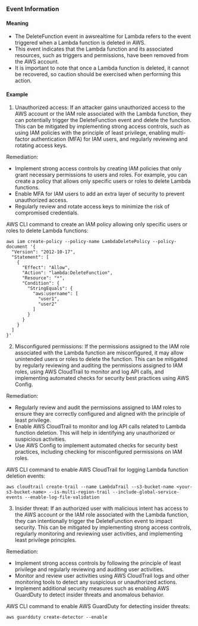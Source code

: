 
### Event Information

#### Meaning

- The DeleteFunction event in awsrealtime for Lambda refers to the event triggered when a Lambda function is deleted in AWS.
- This event indicates that the Lambda function and its associated resources, such as triggers and permissions, have been removed from the AWS account.
- It is important to note that once a Lambda function is deleted, it cannot be recovered, so caution should be exercised when performing this action.

#### Example

1. Unauthorized access: If an attacker gains unauthorized access to the AWS account or the IAM role associated with the Lambda function, they can potentially trigger the DeleteFunction event and delete the function. This can be mitigated by implementing strong access controls, such as using IAM policies with the principle of least privilege, enabling multi-factor authentication (MFA) for IAM users, and regularly reviewing and rotating access keys.

Remediation:
- Implement strong access controls by creating IAM policies that only grant necessary permissions to users and roles. For example, you can create a policy that allows only specific users or roles to delete Lambda functions.
- Enable MFA for IAM users to add an extra layer of security to prevent unauthorized access.
- Regularly review and rotate access keys to minimize the risk of compromised credentials.

AWS CLI command to create an IAM policy allowing only specific users or roles to delete Lambda functions:
```
aws iam create-policy --policy-name LambdaDeletePolicy --policy-document '{
  "Version": "2012-10-17",
  "Statement": [
    {
      "Effect": "Allow",
      "Action": "lambda:DeleteFunction",
      "Resource": "*",
      "Condition": {
        "StringEquals": {
          "aws:username": [
            "user1",
            "user2"
          ]
        }
      }
    }
  ]
}'
```

2. Misconfigured permissions: If the permissions assigned to the IAM role associated with the Lambda function are misconfigured, it may allow unintended users or roles to delete the function. This can be mitigated by regularly reviewing and auditing the permissions assigned to IAM roles, using AWS CloudTrail to monitor and log API calls, and implementing automated checks for security best practices using AWS Config.

Remediation:
- Regularly review and audit the permissions assigned to IAM roles to ensure they are correctly configured and aligned with the principle of least privilege.
- Enable AWS CloudTrail to monitor and log API calls related to Lambda function deletion. This will help in identifying any unauthorized or suspicious activities.
- Use AWS Config to implement automated checks for security best practices, including checking for misconfigured permissions on IAM roles.

AWS CLI command to enable AWS CloudTrail for logging Lambda function deletion events:
```
aws cloudtrail create-trail --name LambdaTrail --s3-bucket-name <your-s3-bucket-name> --is-multi-region-trail --include-global-service-events --enable-log-file-validation
```

3. Insider threat: If an authorized user with malicious intent has access to the AWS account or the IAM role associated with the Lambda function, they can intentionally trigger the DeleteFunction event to impact security. This can be mitigated by implementing strong access controls, regularly monitoring and reviewing user activities, and implementing least privilege principles.

Remediation:
- Implement strong access controls by following the principle of least privilege and regularly reviewing and auditing user activities.
- Monitor and review user activities using AWS CloudTrail logs and other monitoring tools to detect any suspicious or unauthorized actions.
- Implement additional security measures such as enabling AWS GuardDuty to detect insider threats and anomalous behavior.

AWS CLI command to enable AWS GuardDuty for detecting insider threats:
```
aws guardduty create-detector --enable
```

